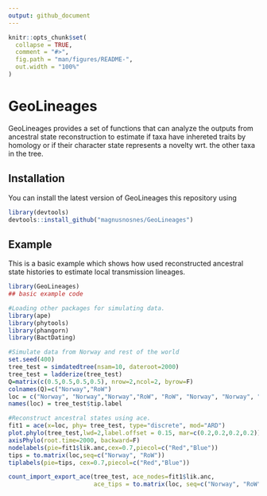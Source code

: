 ```yaml
---
output: github_document
---
```


<!-- README.md is generated from README.Rmd. Please edit that file -->

```r
knitr::opts_chunk$set(
  collapse = TRUE,
  comment = "#>",
  fig.path = "man/figures/README-",
  out.width = "100%"
)
```

# GeoLineages

<!-- badges: start -->
<!-- badges: end -->

GeoLineages provides a set of functions that can analyze the outputs from ancestral state reconstruction to estimate if taxa have inhereted traits by homology 
or if their character state represents a novelty wrt. the other taxa in the tree. 

## Installation

You can install the latest version of GeoLineages this repository using 

``` r
library(devtools)
devtools::install_github("magnusnosnes/GeoLineages")
```

## Example

This is a basic example which shows how used reconstructed ancestral state histories to estimate local transmission lineages.


```r
library(GeoLineages)
## basic example code

#Loading other packages for simulating data. 
library(ape)
library(phytools)
library(phangorn)
library(BactDating)

#Simulate data from Norway and rest of the world
set.seed(400)
tree_test = simdatedtree(nsam=10, dateroot=2000)
tree_test = ladderize(tree_test)
Q=matrix(c(0.5,0.5,0.5,0.5), nrow=2,ncol=2, byrow=F)
colnames(Q)=c("Norway","RoW")
loc = c("Norway", "Norway","Norway","RoW", "RoW", "Norway", "Norway", "RoW", "RoW", "RoW")
names(loc) = tree_test$tip.label

#Reconstruct ancestral states using ace. 
fit1 = ace(x=loc, phy= tree_test, type="discrete", mod="ARD")
plot.phylo(tree_test,lwd=2,label.offset = 0.15, mar=c(0.2,0.2,0.2,0.2))
axisPhylo(root.time=2000, backward=F)
nodelabels(pie=fit1$lik.anc,cex=0.7,piecol=c("Red","Blue"))
tips = to.matrix(loc,seq=c("Norway", "RoW"))
tiplabels(pie=tips, cex=0.7,piecol=c("Red","Blue"))

count_import_export_ace(tree_test, ace_nodes=fit1$lik.anc,
                        ace_tips = to.matrix(loc, seq=c("Norway", "RoW")), start_time=2000)
```

